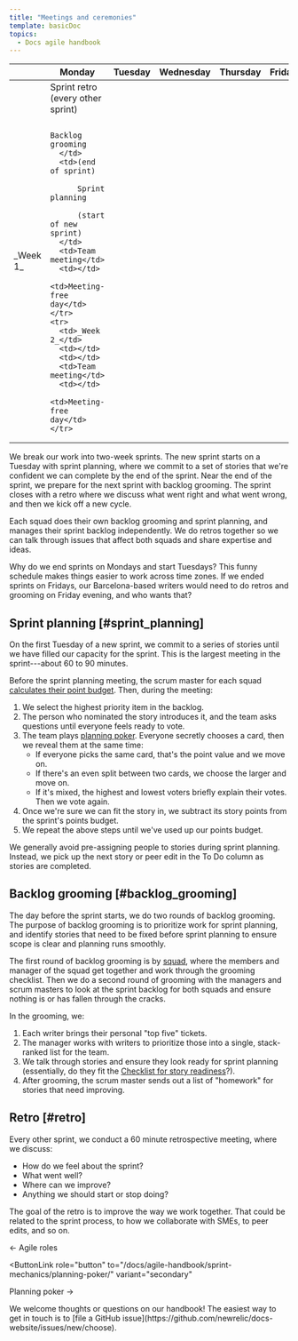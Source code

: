 ```yaml
---
title: "Meetings and ceremonies"
template: basicDoc
topics:
  - Docs agile handbook
---
```


<table>
  <thead>
    <tr>
      <th></th>
      <th>Monday</th>
      <th>Tuesday</th>
      <th>Wednesday</th>
      <th>Thursday</th>
      <th>Friday</th>
    </tr>
  </thead>
  <tbody>
    <tr>
      <td>_Week 1_</td>
      <td>Sprint retro (every other sprint)

          Backlog grooming
      </td>
      <td>(end of sprint)

          Sprint planning

          (start of new sprint)
      </td>
      <td>Team meeting</td>
      <td></td>
      <td>Meeting-free day</td>
    </tr>
    <tr>
      <td>_Week 2_</td>
      <td></td>
      <td></td>
      <td>Team meeting</td>
      <td></td>
      <td>Meeting-free day</td>
    </tr>
  </tbody>
</table>

We break our work into two-week sprints. The new sprint starts on a Tuesday with sprint planning, where we commit to a set of stories that we're confident we can complete by the end of the sprint. Near the end of the sprint, we prepare for the next sprint with backlog grooming. The sprint closes with a retro where we discuss what went right and what went wrong, and then we kick off a new cycle. 

Each squad does their own backlog grooming and sprint planning, and manages their sprint backlog independently. We do retros together so we can talk through issues that affect both squads and share expertise and ideas.

<Callout variant="tip">
Why do we end sprints on Mondays and start Tuesdays? This funny schedule makes things easier to work across time zones. If we ended sprints on Fridays, our Barcelona-based writers would need to do retros and grooming on Friday evening, and who wants that?
</Callout>

## Sprint planning [#sprint_planning]

On the first Tuesday of a new sprint, we commit to a series of stories until we have filled our capacity for the sprint. This is the largest meeting in the sprint---about 60 to 90 minutes. 

Before the sprint planning meeting, the scrum master for each squad [calculates their point budget](/docs/agile-handbook/sprint-mechanics/planning-poker/#points_budget). Then, during the meeting:

1. We select the highest priority item in the backlog.
2. The person who nominated the story introduces it, and the team asks questions until everyone feels ready to vote.
3. The team plays [planning poker](/docs/agile-handbook/sprint-mechanics/planning-poker/). Everyone secretly chooses a card, then we reveal them at the same time:
    - If everyone picks the same card, that's the point value and we move on.
    - If there's an even split between two cards, we choose the larger and move on.
    - If it's mixed, the highest and lowest voters briefly explain their votes. Then we vote again.
4. Once we're sure we can fit the story in, we subtract its story points from the sprint's points budget.
5. We repeat the above steps until we've used up our points budget.

We generally avoid pre-assigning people to stories during sprint planning. Instead, we pick up the next story or peer edit in the To Do column as stories are completed. 

## Backlog grooming [#backlog_grooming]

The day before the sprint starts, we do two rounds of backlog grooming. The purpose of backlog grooming is to prioritize work for sprint planning, and identify stories that need to be fixed before sprint planning to ensure scope is clear and planning runs smoothly. 

The first round of backlog grooming is by [squad](/docs/agile-handbook/key-concepts/agile-sprints-profusion-of-terms/#teams-and-squads), where the members and manager of the squad get together and work through the grooming checklist. Then we do a second round of grooming with the managers and scrum masters to look at the sprint backlog for both squads and ensure nothing is or has fallen through the cracks.

In the grooming, we:

1. Each writer brings their personal "top five" tickets.
2. The manager works with writers to prioritize those into a single, stack-ranked list for the team. 
3. We talk through stories and ensure they look ready for sprint planning (essentially, do they fit the [Checklist for story readiness](/docs/agile-handbook/appendices/ticket-best-practices/#jira_checklist)?).
4. After grooming, the scrum master sends out a list of "homework" for stories that need improving.

## Retro [#retro]

Every other sprint, we conduct a 60 minute retrospective meeting, where we discuss:

- How do we feel about the sprint?
- What went well?
- Where can we improve?
- Anything we should start or stop doing?

The goal of the retro is to improve the way we work together. That could be related to the sprint process, to how we collaborate with SMEs, to peer edits, and so on.

<ButtonGroup>
  <ButtonLink
  role="button"
  to="/docs/agile-handbook/key-concepts/agile-roles/"
  variant="secondary"
  >
  ← Agile roles
  </ButtonLink>

  <ButtonLink
  role="button"
  to="/docs/agile-handbook/sprint-mechanics/planning-poker/"
  variant="secondary"
  >
  Planning poker →
  </ButtonLink>
</ButtonGroup>

<Callout variant="tip">
We welcome thoughts or questions on our handbook! The easiest way to get in touch is to [file a GitHub issue](https://github.com/newrelic/docs-website/issues/new/choose).
</Callout>